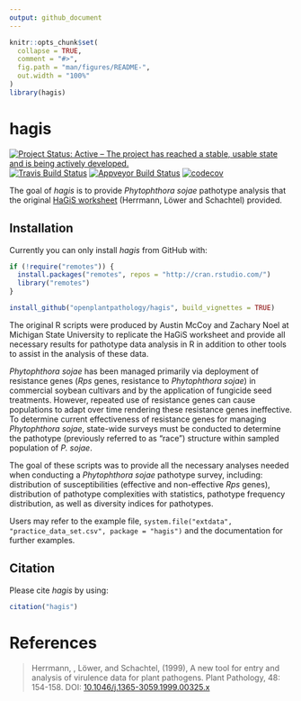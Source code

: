 ```yaml
---
output: github_document
---
```


<!-- README.md is generated from README.Rmd. Please edit that file -->

```r
knitr::opts_chunk$set(
  collapse = TRUE,
  comment = "#>",
  fig.path = "man/figures/README-",
  out.width = "100%"
)
library(hagis)
```

# hagis

[![Project Status: Active – The project has reached a stable, usable state and is being actively developed.](https://www.repostatus.org/badges/latest/active.svg)](https://www.repostatus.org/#active)
[![Travis Build Status](https://travis-ci.org/openplantpathology/hagis.svg?branch=master)](https://travis-ci.org/openplantpathology/hagis)
[![Appveyor Build Status](https://ci.appveyor.com/api/projects/status/qhkacm5n9twor80c/branch/master?svg=true)](https://ci.appveyor.com/project/adamhsparks/hagis/branch/master)
[![codecov](https://codecov.io/gh/openplantpathology/hagis/branch/master/graph/badge.svg)](https://codecov.io/gh/openplantpathology/hagis)

The goal of _hagis_ is to provide _Phytophthora sojae_ pathotype analysis that the original [HaGiS worksheet](https://onlinelibrary.wiley.com/doi/full/10.1046/j.1365-3059.1999.00325.x) (Herrmann, Löwer and Schachtel) provided.

## Installation

Currently you can only install _hagis_ from GitHub with:

``` r
if (!require("remotes")) {
  install.packages("remotes", repos = "http://cran.rstudio.com/")
  library("remotes")
}

install_github("openplantpathology/hagis", build_vignettes = TRUE)
```

The original R scripts were produced by Austin McCoy and Zachary Noel at Michigan State University to replicate the HaGiS worksheet and provide all necessary results for pathotype data analysis in R in addition to other tools to assist in the analysis of these data.

_Phytophthora sojae_ has been managed primarily via deployment of resistance genes (_Rps_ genes, resistance to _Phytophthora sojae_) in commercial soybean cultivars and by the application of fungicide seed treatments. However, repeated use of resistance genes can cause populations to adapt over time rendering these resistance genes ineffective. To determine current effectiveness of resistance genes for managing _Phytophthora sojae_, state-wide surveys must be conducted to determine the pathotype (previously referred to as "race") structure within sampled population of _P. sojae_.

The goal of these scripts was to provide all the necessary analyses needed when conducting a _Phytophthora sojae_ pathotype survey, including: distribution of susceptibilities (effective and non-effective _Rps_ genes), distribution of pathotype complexities with statistics, pathotype frequency distribution, as well as diversity indices for pathotypes.

Users may refer to the example file, `system.file("extdata", "practice_data_set.csv", package = "hagis")` and the documentation for further examples.

## Citation
Please cite _hagis_ by using:

```r
citation("hagis")
```

# References
> Herrmann, , Löwer, and Schachtel, (1999), A new tool for entry and analysis of virulence data for plant pathogens. Plant Pathology, 48: 154-158. DOI: [10.1046/j.1365-3059.1999.00325.x](https://doi.org/10.1046/j.1365-3059.1999.00325.x)
